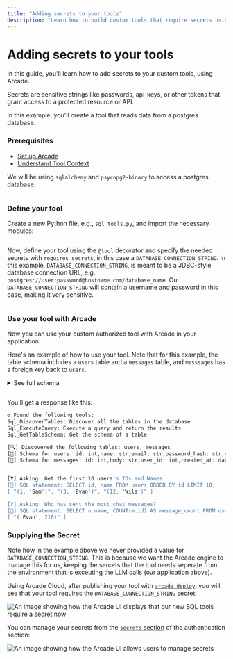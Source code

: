 ```yaml
---
title: "Adding secrets to your tools"
description: "Learn how to build custom tools that require secrets using Arcade"
---
```



# Adding secrets to your tools

In this guide, you'll learn how to add secrets to your custom tools, using Arcade.

Secrets are sensitive strings like passwords, api-keys, or other tokens that grant access to a protected resource or API.

In this example, you'll create a tool that reads data from a postgres database.

<Steps>

### Prerequisites

- [Set up Arcade](/home/quickstart)
- [Understand Tool Context](/home/build-tools/tool-context)

We will be using `sqlalchemy` and `psycopg2-binary` to access a postgres database.

```bash file=<rootDir>/examples/code/home/build-tools/create-a-tool/pip.bash
```

### Define your tool

Create a new Python file, e.g., `sql_tools.py`, and import the necessary modules:
```python file=<rootDir>/examples/code/home/build-tools/create-a-tool/imports.py
```

Now, define your tool using the `@tool` decorator and specify the needed secrets with `requires_secrets`, in this case a `DATABASE_CONNECTION_STRING`.  In this example, `DATABASE_CONNECTION_STRING`, is meant to be a JDBC-style database connection URL, e.g. `postgres://user:password@hostname.com/database_name`.  Our `DATABASE_CONNECTION_STRING` will contain a username and password in this case, making it very sensitive.

```python file=<rootDir>/examples/code/home/build-tools/create-a-tool/sql-tool.py
```

### Use your tool with Arcade

Now you can use your custom authorized tool with Arcade in your application.

Here's an example of how to use your tool.  Note that for this example, the table schema includes a `users` table and a `messages` table, and `messsages` has a foreign key back to `users`.

<details>

<summary>See full schema</summary>

```sql file=<rootDir>/examples/code/home/build-tools/create-a-tool/schema.sql
```
</details>


```ts file=<rootDir>/examples/code/home/build-tools/create-a-tool/app.ts.fake
```

You'll get a response like this:

```bash
⚙️ Found the following tools:
Sql_DiscoverTables: Discover all the tables in the database
Sql_ExecuteQuery: Execute a query and return the results
Sql_GetTableSchema: Get the schema of a table

[🔍] Discovered the following tables: users, messages
[📜] Schema for users: id: int,name: str,email: str,password_hash: str,created_at: datetime,updated_at: datetime
[📜] Schema for messages: id: int,body: str,user_id: int,created_at: datetime,updated_at: datetime


[❓] Asking: Get the first 10 users's IDs and Names
[📝] SQL statement: SELECT id, name FROM users ORDER BY id LIMIT 10;
[ "(1, 'Sam')", "(3, 'Evan')", "(12, 'Wils')" ]

[❓] Asking: Who has sent the most chat messages?
[📝] SQL statement: SELECT u.name, COUNT(m.id) AS message_count FROM users u JOIN messages m ON u.id = m.user_id GROUP BY u.name ORDER BY message_count DESC LIMIT 1;
[ "('Evan', 218)" ]
```

</Steps>

### Supplying the Secret

Note how in the example above we never provided a value for `DATABASE_CONNECTION_STRING`.  This is because we want the Arcade engine to manage this for us, keeping the sercets that the tool needs seperate from the environment that is exceuting the LLM calls (our application above).

Using Arcade Cloud, after publishing your tool with [`arcade deploy`](https://docs.arcade.dev/home/serve-tools/arcade-deploy), you will see that your tool requires the `DATABASE_CONNECTION_STRING` secret:

![An image showing how the Arcade UI displays that our new SQL tools require a secret now](/images/docs/secrets/secrets-dashboard-1.png)

You can manage your secrets from the [`secrets` section](https://api.arcade.dev/dashboard/auth/secrets) of the authentication section:

![An image showing how the Arcade UI allows users to manage secrets](/images/docs/secrets/secrets-dashboard-2.png)
